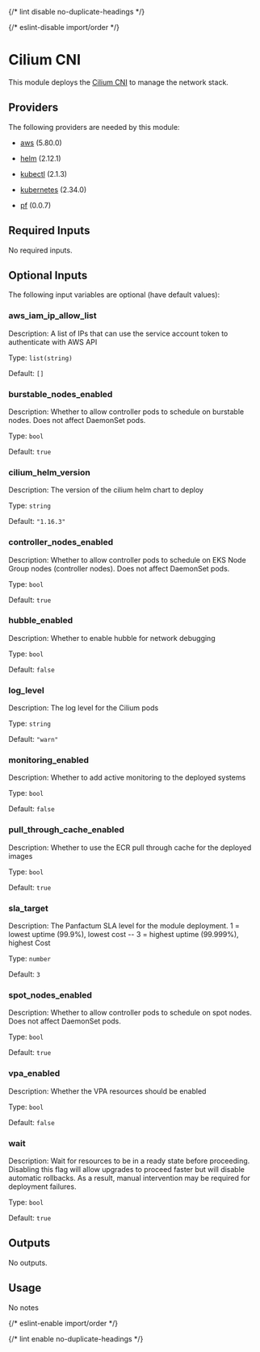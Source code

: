 
{/* lint disable no-duplicate-headings */}

{/* eslint-disable import/order */}

<ModuleHeader name="kube_cilium" sourceHref="https://github.com/Panfactum/stack/tree/__PANFACTUM_VERSION_STABLE_25_04__/packages/infrastructure/kube_cilium" status="stable" type="direct" />

# Cilium CNI

This module deploys the [Cilium CNI](https://docs.cilium.io/en/stable/installation/k8s-install-helm/) to manage the network stack.

## Providers

The following providers are needed by this module:

* [aws](https://registry.terraform.io/providers/hashicorp/aws/5.80.0/docs) (5.80.0)

* [helm](https://registry.terraform.io/providers/hashicorp/helm/2.12.1/docs) (2.12.1)

* [kubectl](https://registry.terraform.io/providers/alekc/kubectl/2.1.3/docs) (2.1.3)

* [kubernetes](https://registry.terraform.io/providers/hashicorp/kubernetes/2.34.0/docs) (2.34.0)

* [pf](https://registry.terraform.io/providers/panfactum/pf/0.0.7/docs) (0.0.7)

## Required Inputs

No required inputs.

## Optional Inputs

The following input variables are optional (have default values):

### aws\_iam\_ip\_allow\_list

Description: A list of IPs that can use the service account token to authenticate with AWS API

Type: `list(string)`

Default: `[]`

### burstable\_nodes\_enabled

Description: Whether to allow controller pods to schedule on burstable nodes. Does not affect DaemonSet pods.

Type: `bool`

Default: `true`

### cilium\_helm\_version

Description: The version of the cilium helm chart to deploy

Type: `string`

Default: `"1.16.3"`

### controller\_nodes\_enabled

Description: Whether to allow controller pods to schedule on EKS Node Group nodes (controller nodes). Does not affect DaemonSet pods.

Type: `bool`

Default: `true`

### hubble\_enabled

Description: Whether to enable hubble for network debugging

Type: `bool`

Default: `false`

### log\_level

Description: The log level for the Cilium pods

Type: `string`

Default: `"warn"`

### monitoring\_enabled

Description: Whether to add active monitoring to the deployed systems

Type: `bool`

Default: `false`

### pull\_through\_cache\_enabled

Description: Whether to use the ECR pull through cache for the deployed images

Type: `bool`

Default: `true`

### sla\_target

Description: The Panfactum SLA level for the module deployment. 1 = lowest uptime (99.9%), lowest cost -- 3 = highest uptime (99.999%), highest Cost

Type: `number`

Default: `3`

### spot\_nodes\_enabled

Description: Whether to allow controller pods to schedule on spot nodes. Does not affect DaemonSet pods.

Type: `bool`

Default: `true`

### vpa\_enabled

Description: Whether the VPA resources should be enabled

Type: `bool`

Default: `false`

### wait

Description: Wait for resources to be in a ready state before proceeding. Disabling this flag will allow upgrades to proceed faster but will disable automatic rollbacks. As a result, manual intervention may be required for deployment failures.

Type: `bool`

Default: `true`

## Outputs

No outputs.

## Usage

No notes

{/* eslint-enable import/order */}

{/* lint enable no-duplicate-headings */}
